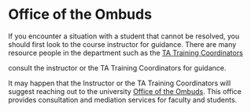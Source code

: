 # Office of the Ombuds

If you encounter a situation with a student that cannot be resolved, you should first look to the course instructor for guidance. There are many resource people in the department such as the [TA Training Coordinators](#AcadLead)

consult the instructor or the TA Training Coordinators for guidance.

It may happen that the Instructor or the TA Training Coordinators will suggest reaching out to the university [Office of the Ombuds](ombuds.ucsb.edu/students/services). This office provides consultation and mediation services for faculty and students.
